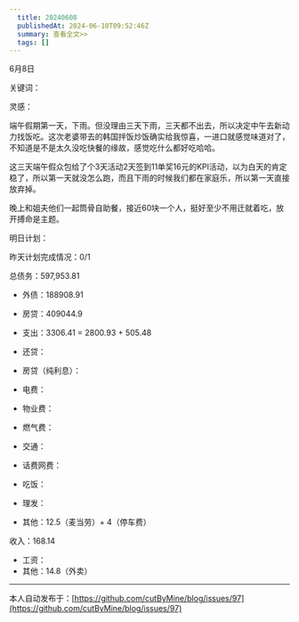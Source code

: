 ```yaml
---
  title: 20240608
  publishedAt: 2024-06-10T09:52:46Z
  summary: 查看全文>>
  tags: []
---
```


6月8日

关键词：

灵感：

端午假期第一天，下雨。但没理由三天下雨，三天都不出去，所以决定中午去新动力找饭吃。这次老婆带去的韩国拌饭炒饭确实给我惊喜，一进口就感觉味道对了，不知道是不是太久没吃快餐的缘故，感觉吃什么都好吃哈哈。

这三天端午假众包给了个3天活动2天签到11单奖16元的KPI活动，以为白天的肯定稳了，所以第一天就没怎么跑，而且下雨的时候我们都在家庭乐，所以第一天直接放弃掉。

晚上和姐夫他们一起筒骨自助餐，接近60块一个人，挺好至少不用迁就着吃，放开搏命是主题。

明日计划：

昨天计划完成情况：0/1

总债务：597,953.81
- 外债：188908.91
- 房贷：409044.9

- 支出：3306.41 = 2800.93 + 505.48
- 还贷：
- 房贷（纯利息）：
- 电费：
- 物业费：
- 燃气费：
- 交通：
- 话费网费：
- 吃饭：
- 理发：
- 其他：12.5（麦当劳）+ 4（停车费）

收入：168.14
- 工资：
- 其他：14.8（外卖）


---
本人自动发布于：[https://github.com/cutByMine/blog/issues/97](https://github.com/cutByMine/blog/issues/97)
